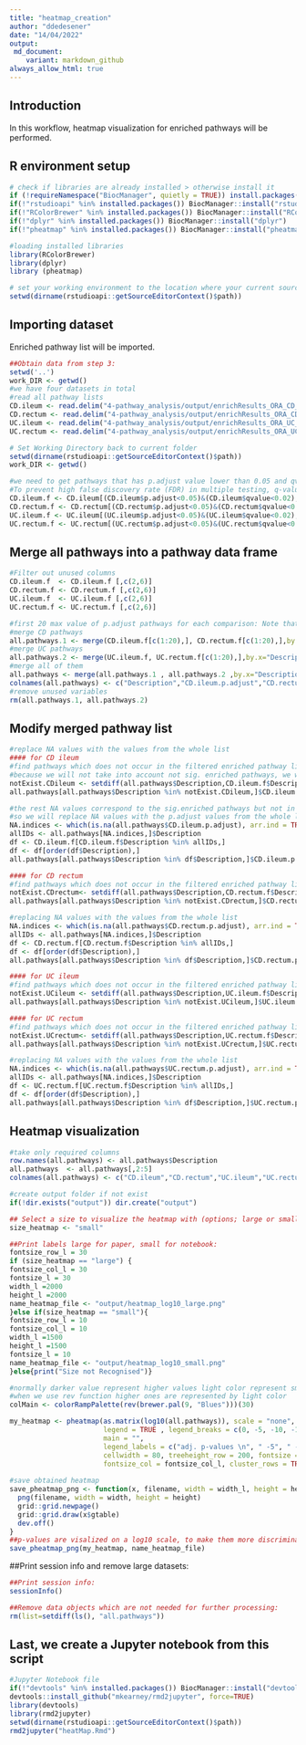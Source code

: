 ```yaml
---
title: "heatmap_creation"
author: "ddedesener"
date: "14/04/2022"
output:
 md_document:
    variant: markdown_github
always_allow_html: true
---
```

## Introduction
In this workflow, heatmap visualization for enriched pathways will be performed.

## R environment setup
```r
# check if libraries are already installed > otherwise install it
if (!requireNamespace("BiocManager", quietly = TRUE)) install.packages("BiocManager")
if(!"rstudioapi" %in% installed.packages()) BiocManager::install("rstudioapi")
if(!"RColorBrewer" %in% installed.packages()) BiocManager::install("RColorBrewer")  
if(!"dplyr" %in% installed.packages()) BiocManager::install("dplyr")
if(!"pheatmap" %in% installed.packages()) BiocManager::install("pheatmap")

#loading installed libraries
library(RColorBrewer) 
library(dplyr) 
library (pheatmap)

# set your working environment to the location where your current source file is saved into.
setwd(dirname(rstudioapi::getSourceEditorContext()$path))
```

## Importing dataset
Enriched pathway list will be imported.
```r
##Obtain data from step 3:
setwd('..')
work_DIR <- getwd()
#we have four datasets in total
#read all pathway lists
CD.ileum <- read.delim("4-pathway_analysis/output/enrichResults_ORA_CD_ileum.tsv",sep = "\t", header = TRUE)
CD.rectum <- read.delim("4-pathway_analysis/output/enrichResults_ORA_CD_rectum.tsv", sep = "\t",header = TRUE)
UC.ileum <- read.delim("4-pathway_analysis/output/enrichResults_ORA_UC_ileum.tsv",sep = "\t", header = TRUE)
UC.rectum <- read.delim("4-pathway_analysis/output/enrichResults_ORA_UC_rectum.tsv", sep = "\t",header = TRUE)

# Set Working Directory back to current folder
setwd(dirname(rstudioapi::getSourceEditorContext()$path))
work_DIR <- getwd()

#we need to get pathways that has p.adjust value lower than 0.05 and qvalue<0.02
#To prevent high false discovery rate (FDR) in multiple testing, q-values are also estimated for FDR control.
CD.ileum.f <- CD.ileum[(CD.ileum$p.adjust<0.05)&(CD.ileum$qvalue<0.02),]
CD.rectum.f <- CD.rectum[(CD.rectum$p.adjust<0.05)&(CD.rectum$qvalue<0.02),]
UC.ileum.f <- UC.ileum[(UC.ileum$p.adjust<0.05)&(UC.ileum$qvalue<0.02),]
UC.rectum.f <- UC.rectum[(UC.rectum$p.adjust<0.05)&(UC.rectum$qvalue<0.02),]
```
## Merge all pathways into a pathway data frame
```r
#Filter out unused columns 
CD.ileum.f  <- CD.ileum.f [,c(2,6)]
CD.rectum.f <- CD.rectum.f [,c(2,6)]
UC.ileum.f  <- UC.ileum.f [,c(2,6)]
UC.rectum.f <- UC.rectum.f [,c(2,6)]

#first 20 max value of p.adjust pathways for each comparison: Note that if a dataset has less then 20 sign. changed PWs, less rows need to be selected (e.g. adapt c(1:20))
#merge CD pathways
all.pathways.1 <- merge(CD.ileum.f[c(1:20),], CD.rectum.f[c(1:20),],by.x="Description", by.y="Description",sort = TRUE, all.x = TRUE, all.y = TRUE)
#merge UC pathways
all.pathways.2 <- merge(UC.ileum.f, UC.rectum.f[c(1:20),],by.x="Description", by.y="Description",sort = TRUE, all.x = TRUE, all.y = TRUE)
#merge all of them
all.pathways <- merge(all.pathways.1 , all.pathways.2 ,by.x="Description", by.y="Description",sort = TRUE, all.x = TRUE, all.y = TRUE)
colnames(all.pathways) <- c("Description","CD.ileum.p.adjust","CD.rectum.p.adjust","UC.ileum.p.adjust","UC.rectum.p.adjust")
#remove unused variables
rm(all.pathways.1, all.pathways.2)
```

## Modify merged pathway list
```r
#replace NA values with the values from the whole list
#### for CD ileum
#find pathways which does not occur in the filtered enriched pathway list of cd.ileum (p.adjust<0.05 & qvalue<0.02 )
#because we will not take into account not sig. enriched pathways, we will assign value of 1 for their p.adjust
notExist.CDileum <- setdiff(all.pathways$Description,CD.ileum.f$Description)
all.pathways[all.pathways$Description %in% notExist.CDileum,]$CD.ileum.p.adjust <- 1

#the rest NA values correspond to the sig.enriched pathways but not in the first 20 list.
#so we will replace NA values with the p.adjust values from the whole list
NA.indices <- which(is.na(all.pathways$CD.ileum.p.adjust), arr.ind = TRUE)
allIDs <- all.pathways[NA.indices,]$Description
df <- CD.ileum.f[CD.ileum.f$Description %in% allIDs,]
df <- df[order(df$Description),]
all.pathways[all.pathways$Description %in% df$Description,]$CD.ileum.p.adjust <- df$p.adjust

#### for CD rectum
#find pathways which does not occur in the filtered enriched pathway list of cd rectum (p.adjust<0.05 & qvalue<0.02 )
notExist.CDrectum<- setdiff(all.pathways$Description,CD.rectum.f$Description)
all.pathways[all.pathways$Description %in% notExist.CDrectum,]$CD.rectum.p.adjust <- 1

#replacing NA values with the values from the whole list
NA.indices <- which(is.na(all.pathways$CD.rectum.p.adjust), arr.ind = TRUE)
allIDs <- all.pathways[NA.indices,]$Description
df <- CD.rectum.f[CD.rectum.f$Description %in% allIDs,]
df <- df[order(df$Description),]
all.pathways[all.pathways$Description %in% df$Description,]$CD.rectum.p.adjust <- df$p.adjust

#### for UC ileum
#find pathways which does not occur in the filtered enriched pathway list of UC ileum (p.adjust<0.05 & qvalue<0.02 )
notExist.UCileum <- setdiff(all.pathways$Description,UC.ileum.f$Description)
all.pathways[all.pathways$Description %in% notExist.UCileum,]$UC.ileum.p.adjust <- 1

#### for UC rectum
#find pathways which does not occur in the filtered enriched pathway list of UC rectum (p.adjust<0.05 & qvalue<0.02 )
notExist.UCrectum<- setdiff(all.pathways$Description,UC.rectum.f$Description)
all.pathways[all.pathways$Description %in% notExist.UCrectum,]$UC.rectum.p.adjust <- 1

#replacing NA values with the values from the whole list
NA.indices <- which(is.na(all.pathways$UC.rectum.p.adjust), arr.ind = TRUE)
allIDs <- all.pathways[NA.indices,]$Description
df <- UC.rectum.f[UC.rectum.f$Description %in% allIDs,]
df <- df[order(df$Description),]
all.pathways[all.pathways$Description %in% df$Description,]$UC.rectum.p.adjust <- df$p.adjust
```

## Heatmap visualization
```r
#take only required columns
row.names(all.pathways) <- all.pathways$Description
all.pathways  <- all.pathways[,2:5]
colnames(all.pathways) <- c("CD.ileum","CD.rectum","UC.ileum","UC.rectum")

#create output folder if not exist
if(!dir.exists("output")) dir.create("output")

## Select a size to visualize the heatmap with (options; large or small)
size_heatmap <- "small"

##Print labels large for paper, small for notebook:
fontsize_row_l = 30 
if (size_heatmap == "large") {
fontsize_col_l = 30 
fontsize_l = 30
width_l =2000 
height_l =2000 
name_heatmap_file <- "output/heatmap_log10_large.png"
}else if(size_heatmap == "small"){ 
fontsize_row_l = 10 
fontsize_col_l = 10 
width_l =1500 
height_l =1500 
fontsize_l = 10
name_heatmap_file <- "output/heatmap_log10_small.png"
}else{print("Size not Recognised")}

#normally darker value represent higher values light color represent smaller values
#when we use rev function higher ones are represented by light color
colMain <- colorRampPalette(rev(brewer.pal(9, "Blues")))(30)

my_heatmap <- pheatmap(as.matrix(log10(all.pathways)), scale = "none", color = colMain , 
                       legend = TRUE , legend_breaks = c(0, -5, -10, -15, min(log10(all.pathways))), 
                       main = "", 
                       legend_labels = c("adj. p-values \n", " -5", " -10", " -15", ""),
                       cellwidth = 80, treeheight_row = 200, fontsize = fontsize_l, fontsize_row= fontsize_row_l, 
                       fontsize_col = fontsize_col_l, cluster_rows = TRUE, cluster_cols = FALSE)
                      
#save obtained heatmap
save_pheatmap_png <- function(x, filename, width = width_l, height = height_l) {
  png(filename, width = width, height = height)
  grid::grid.newpage()
  grid::grid.draw(x$gtable)
  dev.off()
}
##p-values are visalized on a log10 scale, to make them more discriminatory.
save_pheatmap_png(my_heatmap, name_heatmap_file)
```

##Print session info and remove large datasets:
```r
##Print session info:
sessionInfo()

##Remove data objects which are not needed for further processing:
rm(list=setdiff(ls(), "all.pathways"))
```

## Last, we create a Jupyter notebook from this script
```r
#Jupyter Notebook file
if(!"devtools" %in% installed.packages()) BiocManager::install("devtools")
devtools::install_github("mkearney/rmd2jupyter", force=TRUE)
library(devtools)
library(rmd2jupyter)
setwd(dirname(rstudioapi::getSourceEditorContext()$path))
rmd2jupyter("heatMap.Rmd")
```

